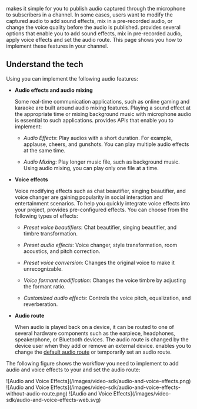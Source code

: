 
<Vpd k="SDK" /> makes it simple for you to publish audio captured through the microphone to subscribers in a channel. In some cases, users want to modify the captured audio to add sound effects, mix in a pre-recorded audio, or change the voice quality before the audio is published. <Vpd k="SDK" /> provides several options that enable you to add sound effects, mix in pre-recorded audio, apply voice effects and set the audio route. This page shows you how to implement these features in your channel.

## Understand the tech

Using <Vpd k="SDK" /> you can implement the following audio features:

* **Audio effects and audio mixing**

    Some real-time communication applications, such as online gaming and karaoke are built around audio mixing features. Playing a sound effect at the appropriate time or mixing background music with microphone audio is essential to such applications. <Vpd k="SDK" /> provides APIs that enable you to implement:

    * _Audio Effects_: Play audios with a short duration. For example, applause, cheers, and gunshots. You can play multiple audio effects at the same time.

    * _Audio Mixing_: Play longer music file, such as background music. Using audio mixing, you can play only one file at a time.


* **Voice effects**

    Voice modifying effects such as chat beautifier, singing beautifier, and voice changer are gaining popularity in social interaction and entertainment scenarios. To help you quickly integrate voice effects into your project, <Vpd k="SDK" /> provides pre-configured effects. You can choose from the following types of effects:

    * _Preset voice beautifiers_: Chat beautifier, singing beautifier, and timbre transformation.

    * _Preset audio effects_: Voice changer, style transformation, room acoustics, and pitch correction.

    * _Preset voice conversion_: Changes the original voice to make it unrecognizable.

    * _Voice formant modification_: Changes the voice timbre by adjusting the formant ratio.

    * _Customized audio effects_: Controls the voice pitch, equalization, and reverberation.

<PlatformWrapper notAllowed="macos,windows">

* **Audio route**

    When audio is played back on a device, it can be routed to one of several hardware components such as the earpiece, headphones, speakerphone, or Bluetooth devices. The audio route is changed by the device user when they add or remove an external device. <Vpd k="SDK" /> enables you to change the [default audio route](#default-audio-routes) or temporarily set an audio route.

</PlatformWrapper>

The following figure shows the workflow you need to implement to add audio and voice effects to your <Vpl k="CLIENT" /> and set the audio route:

<PlatformWrapper notAllowed="macos, reat-js, web ,windows">
![Audio and Voice Effects](/images/video-sdk/audio-and-voice-effects.png)
</PlatformWrapper>
<PlatformWrapper platform="macos,windows" >
![Audio and Voice Effects](/images/video-sdk/audio-and-voice-effects-without-audio-route.png)
</PlatformWrapper>
<PlatformWrapper platform="web,react-js" >
![Audio and Voice Effects](/images/video-sdk/audio-and-voice-effects-web.svg)
</PlatformWrapper>

